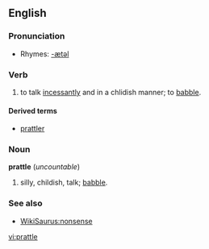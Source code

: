 ==English==

===Pronunciation===
*Rhymes: [[Rhymes:English:-ætəl|-ætəl]]

===Verb===
{{en-verb|prattl|ing}}
#to talk [[incessantly]] and in a chlidish manner; to [[babble]].

====Derived terms====
*[[prattler]]

===Noun===
'''prattle''' (''uncountable'')

#silly, childish, talk; [[babble]].

===See also===
*[[WikiSaurus:nonsense]]

[[vi:prattle]]